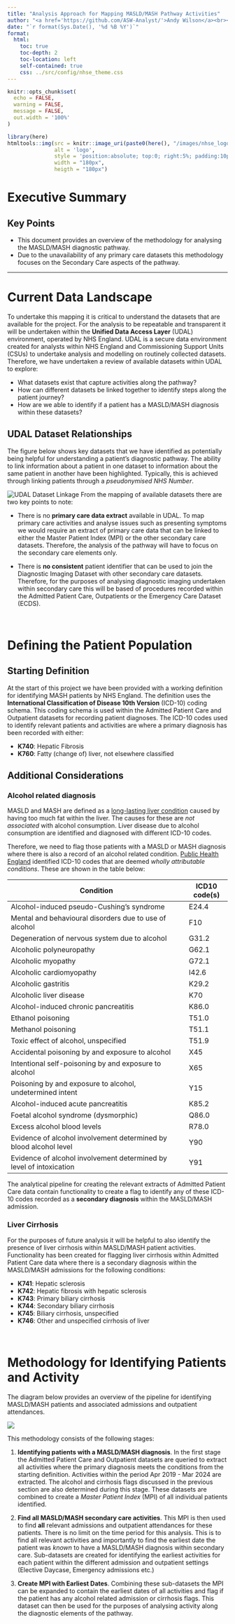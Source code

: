 ```yaml
---
title: "Analysis Approach for Mapping MASLD/MASH Pathway Activities"
author: "<a href='https://github.com/ASW-Analyst/'>Andy Wilson</a><br><a href='https://transformationunit.nhs.uk/'>NHS Transformation Unit</a>"
date: "`r format(Sys.Date(), '%d %B %Y')`"
format: 
  html:
    toc: true
    toc-depth: 2
    toc-location: left
    self-contained: true
    css: ../src/config/nhse_theme.css
---
```


```r
knitr::opts_chunk$set(
  echo = FALSE,
  warning = FALSE,
  message = FALSE,
  out.width = '100%'
)

```

```r

library(here)
htmltools::img(src = knitr::image_uri(paste0(here(), "/images/nhse_logo.png")), 
               alt = 'logo', 
               style = 'position:absolute; top:0; right:5%; padding:10px;',
               width = "180px",
               heigth = "180px")

```

# Executive Summary

::: {.callout-tip}
## Key Points

- This document provides an overview of the methodology for analysing the MASLD/MASH diagnostic pathway.
- Due to the unavailability of any primary care datasets this methodology focuses on the Secondary Care aspects of the pathway.
:::

***

# Current Data Landscape
To undertake this mapping it is critical to understand the datasets that are available for the project. For the analysis to be repeatable and transparent it will be undertaken within the **Unified Data Access Layer** (UDAL) environment, operated by NHS England. UDAL is a secure data environment created for analysts within NHS England and Commissioning Support Units (CSUs) to undertake analysis and modelling on routinely collected datasets. Therefore, we have undertaken a review of available datasets within UDAL to explore:

* What datasets exist that capture activities along the pathway?
* How can different datasets be linked together to identify steps along the patient journey?
* How are we able to identify if a patient has a MASLD/MASH diagnosis within these datasets?

## UDAL Dataset Relationships
The figure below shows key datasets that we have identified as potentially being helpful for understanding a patient's diagnostic pathway. The ability to link information about a patient in one dataset to information about the same patient in another have been highlighted. Typically, this is achieved through linking patients through a *pseudonymised NHS Number*.

![UDAL Dataset Linkage](../images/dataset_pathway_linkage.drawio.svg)
From the mapping of available datasets there are two key points to note:

* There is no **primary care data extract** available in UDAL. To map primary care activities and analyse issues such as presenting symptoms we would require an extract of primary care data that can be linked to either the Master Patient Index (MPI) or the other secondary care datasets. Therefore, the analysis of the pathway will have to focus on the secondary care elements only.

* There is **no consistent** patient identifier that can be used to join the Diagnostic Imaging Dataset with other secondary care datasets. Therefore, for the purposes of analysing diagnostic imaging undertaken within secondary care this will be based of procedures recorded within the Admitted Patient Care, Outpatients or the Emergency Care Dataset (ECDS).

<br/>

# Defining the Patient Population

## Starting Definition
At the start of this project we have been provided with a working definition for identifying MASH patients by NHS England. The definition uses the **International Classification of Disease 10th Version** (ICD-10) coding schema. This coding schema is used within the Admitted Patient Care and Outpatient datasets for recording patient diagnoses. The ICD-10 codes used to identify relevant patients and activities are where a primary diagnosis has been recorded with either:

* **K740**: Hepatic Fibrosis
* **K760**: Fatty (change of) liver, not elsewhere classified

## Additional Considerations

### Alcohol related diagnosis
MASLD and MASH are defined as a [long-lasting liver condition](https://britishlivertrust.org.uk/information-and-support/liver-conditions/masld-nafld-and-fatty-liver-disease/) caused by having too much fat within the liver. The causes for these are *not associated* with alcohol consumption. Liver disease due to alcohol consumption are identified and diagnosed with different ICD-10 codes.

Therefore, we need to flag those patients with a MASLD or MASH diagnosis where there is also a record of an alcohol related condition. [Public Health England](https://assets.publishing.service.gov.uk/media/601c0da0e90e0711cf5955b1/RELATI_1-1.pdf) identified ICD-10 codes that are deemed _wholly attributable conditions_. These are shown in the table below:

| Condition                                                     | ICD10 code(s) |
|---------------------------------------------------------------|---------------|
| Alcohol-induced pseudo-Cushing’s syndrome                     | E24.4         |
| Mental and behavioural disorders due to use of alcohol        | F10           |
| Degeneration of nervous system due to alcohol                 | G31.2         |
| Alcoholic polyneuropathy                                       | G62.1         |
| Alcoholic myopathy                                            | G72.1         |
| Alcoholic cardiomyopathy                                      | I42.6         |
| Alcoholic gastritis                                           | K29.2         |
| Alcoholic liver disease                                       | K70           |
| Alcohol-induced chronic pancreatitis                          | K86.0         |
| Ethanol poisoning                                             | T51.0         |
| Methanol poisoning                                            | T51.1         |
| Toxic effect of alcohol, unspecified                          | T51.9         |
| Accidental poisoning by and exposure to alcohol               | X45           |
| Intentional self-poisoning by and exposure to alcohol         | X65           |
| Poisoning by and exposure to alcohol, undetermined intent     | Y15           |
| Alcohol-induced acute pancreatitis                            | K85.2         |
| Foetal alcohol syndrome (dysmorphic)                           | Q86.0         |
| Excess alcohol blood levels                                   | R78.0         |
| Evidence of alcohol involvement determined by blood alcohol level | Y90      |
| Evidence of alcohol involvement determined by level of intoxication | Y91  |

The analytical pipeline for creating the relevant extracts of Admitted Patient Care data contain functionality to create a flag to identify any of these ICD-10 codes recorded as a **secondary diagnosis** within the MASLD/MASH admission.

### Liver Cirrhosis
For the purposes of future analysis it will be helpful to also identify the presence of liver cirrhosis within MASLD/MASH patient activities. Functionality has been created for flagging liver cirrhosis within Admitted Patient Care data where there is a secondary diagnosis within the MASLD/MASH admissions for the following conditions:

* **K741**: Hepatic sclerosis
* **K742**: Hepatic fibrosis with hepatic sclerosis
* **K743**: Primary biliary cirrhosis
* **K744**: Secondary biliary cirrhosis
* **K745**: Biliary cirrhosis, unspecified
* **K746**: Other and unspecified cirrhosis of liver

<br/>

# Methodology for Identifying Patients and Activity
The diagram below provides an overview of the pipeline for identifying MASLD/MASH patients and associated admissions and outpatient attendances.

![](../images/Methodology.drawio.svg)

This methodology consists of the following stages:

1. **Identifying patients with a MASLD/MASH diagnosis**. In the first stage the Admitted Patient Care and Outpatient datasets are queried to extract all activities where the primary diagnosis meets the conditions from the starting definition. Activities within the period Apr 2019 - Mar 2024 are extracted. The alcohol and cirrhosis flags discussed in the previous section are also determined during this stage. These datasets are combined to create a *Master Patient Index* (MPI) of all individual patients identified.

2. **Find all MASLD/MASH secondary care activities**. This MPI is then used to find **all** relevant admissions and outpatient attendances for these patients. There is no limit on the time period for this analysis. This is to find all relevant activities and importantly to find the earliest date the patient was *known* to have a MASLD/MASH diagnosis within secondary care. Sub-datasets are created for identifying the earliest activities for each patient within the different admission and outpatient settings (Elective Daycase, Emergency admissions etc.)

3. **Create MPI with Earliest Dates**. Combining these sub-datasets the MPI can be expanded to contain the earliest dates of all activities and flag if the patient has any alcohol related admission or cirrhosis flags. This dataset can then be used for the purposes of analysing activity along the diagnostic elements of the pathway.
